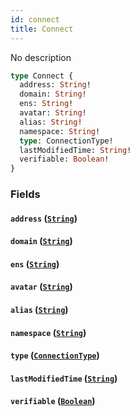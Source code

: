 ```yaml
---
id: connect
title: Connect
---
```


No description

```graphql
type Connect {
  address: String!
  domain: String!
  ens: String!
  avatar: String!
  alias: String!
  namespace: String!
  type: ConnectionType!
  lastModifiedTime: String!
  verifiable: Boolean!
}
```

### Fields

#### `address` ([`String`](/V1/cyberconnect-api/reference/scalars/string))

#### `domain` ([`String`](/V1/cyberconnect-api/reference/scalars/string))

#### `ens` ([`String`](/V1/cyberconnect-api/reference/scalars/string))

#### `avatar` ([`String`](/V1/cyberconnect-api/reference/scalars/string))

#### `alias` ([`String`](/V1/cyberconnect-api/reference/scalars/string))

#### `namespace` ([`String`](/V1/cyberconnect-api/reference/scalars/string))

#### `type` ([`ConnectionType`](/cyberconnect-api/reference/enums/connection-type))

#### `lastModifiedTime` ([`String`](/V1/cyberconnect-api/reference/scalars/string))

#### `verifiable` ([`Boolean`](/cyberconnect-api/reference/scalars/boolean))

